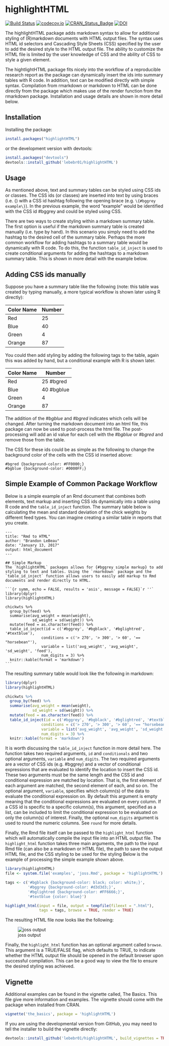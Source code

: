 # highlightHTML

[![Build Status](https://travis-ci.org/lebebr01/highlightHTML.svg?branch=master)](https://travis-ci.org/lebebr01/highlightHTML)
[![codecov.io](https://codecov.io/github/lebebr01/highlightHTML/coverage.svg?branch=master)](https://codecov.io/github/lebebr01/highlightHTML?branch=master)
[![CRAN_Status_Badge](http://www.r-pkg.org/badges/version/highlightHTML)](http://cran.r-project.org/package=highlightHTML)
[![DOI](http://joss.theoj.org/papers/10.21105/joss.00185/status.svg)](https://doi.org/10.21105/joss.00185)

The highlightHTML package adds markdown syntax to allow for additional styling of (R)markdown documents with HTML output files. The syntax uses HTML id selectors and Cascading Style Sheets (CSS) specified by the user to add the desired style to the HTML output file. The ability to customize the HTML file is limited by the user knowledge of CSS and the ability of CSS to style a given element. 

The hightlightHTML package fits nicely into the workflow of a reproducible research report as the package can dynamically insert the ids into summary tables with R code. In addition, text can be modified directly with simple syntax. Compilation from rmarkdown or markdown to HTML can be done directly from the package which makes use of the render function from the rmarkdown package. Installation and usage details are shown in more detail below.

## Installation 
Installing the package:
```{r install, eval=FALSE}
install.packages("highlightHTML")
```

or the development version with devtools:
```{r devtools, eval = FALSE}
install.packages("devtools")
devtools::install_github('lebebr01/highlightHTML')
```

## Usage

As mentioned above, text and summary tables can be styled using CSS ids or classes. The CSS ids (or classes) are inserted into text by using braces (i.e. \{) with a CSS id hashtag following the opening brace (e.g. `\{#bggrey example\}`). In the previous example, the word "example" would be identified with the CSS id #bggrey and could be styled using CSS. 

There are two ways to create styling within a markdown summary table. The first option is useful if the markdown summary table is created manually (i.e. type by hand). In this scenario you simply need to add the hashtag to the desired cell of the summary table. Perhaps the more common workflow for adding hashtags to a summary table would be dynamically with R code. To do this, the function `table_id_inject` is used to create conditional arguments for adding the hashtags to a markdown summary table. This is shown in more detail with the example below.

## Adding CSS ids manually
Suppose you have a summary table like the following (note: this table was created by typing manually, a more typical workflow is shown later using R directly):

| Color Name | Number       |
|----------- | ------------ |
| Red        |  25          |
| Blue       |  40          |
| Green      |  4           |
| Orange     |  87          |

You could then add styling by adding the following tags to the table, again this was added by hand, but a conditional example with R is shown later.

| Color Name | Number       |
|----------- | ------------ |
| Red        |  25  #bgred  |
| Blue       |  40  #bgblue |
| Green      |  4           |
| Orange     |  87          |

The addition of the *#bgblue* and *#bgred* indicates which cells will be changed. After turning the markdown document into an html file, this package can now be used to post-process the html file. The post-processing will add an id value for each cell with the *#bgblue* or *#bgred* and remove those from the table. 

The CSS for these ids could be as simple as the following to change the background color of the cells with the CSS id inserted above:

````
#bgred {background-color: #FF0000;}
#bgblue {background-color: #0000FF;}
````

## Simple Example of Common Package Workflow

Below is a simple example of an Rmd document that combines both elements, text markup and inserting CSS ids dynamically into a table using R code and the `table_id_inject` function. The summary table below is calculating the mean and standard deviation of the chick weights by different feed types. You can imagine creating a similar table in reports that you create.

````
---
title: "Rmd to HTML"
author: "Brandon LeBeau"
date: "January 13, 2017"
output: html_document
---

## Simple Markup
The `highlightHTML` packages allows for {#bggrey simple markup} to add styling to text and tables. Using the `rmarkdown` package and the `table_id_inject` function allows users to easily add markup to Rmd documents and render directly to HTML.

```{r symm, echo = FALSE, results = 'asis', message = FALSE}`r ''`
library(dplyr)
library(highlightHTML)

chickwts %>%
  group_by(feed) %>%
  summarise(avg_weight = mean(weight),
            sd_weight = sd(weight)) %>%
  mutate(feed = as.character(feed)) %>%
  table_id_inject(id = c('#bggrey', '#bgblack', '#bglightred', '#textblue'), 
                conditions = c('> 270', '> 300', '> 60', '== "horsebean"'),
                variable = list('avg_weight', 'avg_weight', 'sd_weight', 'feed'),
                num_digits = 3) %>%
  knitr::kable(format = 'markdown')
```
````

The resulting summary table would look like the following in markdown:
```{r symm, echo = FALSE, results = 'asis', message = FALSE}
library(dplyr)
library(highlightHTML)

chickwts %>%
  group_by(feed) %>%
  summarise(avg_weight = mean(weight),
            sd_weight = sd(weight)) %>%
  mutate(feed = as.character(feed)) %>%
  table_id_inject(id = c('#bggrey', '#bgblack', '#bglightred', '#textblue'), 
                conditions = c('> 270', '> 300', '> 60', '== "horsebean"'),
                variable = list('avg_weight', 'avg_weight', 'sd_weight', 'feed'),
                num_digits = 3) %>%
  knitr::kable(format = 'markdown')
```

It is worth discussing the `table_id_inject` function in more detail here. The function takes two required arguments, `id` and `conditionals` and two optional arguments, `variable` and `num_digits`. The two required arguments are a vector of CSS ids (e.g. #bggrey) and a vector of conditional expressions that are evaluated to identify the location to insert the CSS id. These two arguments must be the same length and the CSS id and conditional expression are matched by location. That is, the first element of each argument are matched, the second element of each, and so on. The optional argument, `variable`, specifies which column(s) of the data to evaluate the conditional expression on. By default this argument is empty meaning that the conditional expressions are evaluated on every column. If a CSS id is specific to a specific column(s), this argument, specified as a list, can be included to limit the conditional expression to be evaluated on only the column(s) of interest. Finally, the optional `num_digits` argument is used to round the numeric columns. See `round` for more details.

Finally, the Rmd file itself can be passed to the `highlight_html` function which will automatically compile the input file into an HTML output file. The `highlight_html` function takes three main arguments, the path to the input Rmd file (can also be a markdown or HTML file), the path to save the output HTML file, and the CSS styling to be used for the styling Below is the example of processing the simple example shown above. 

```{r function, eval=FALSE}
library(highlightHTML)
file <- system.file('examples', 'joss.Rmd', package = 'highlightHTML')

tags <- c('#bgblack {background-color: black; color: white;}',
          '#bggrey {background-color: #d3d3d3;}',
          '#bglightred {background-color: #FF6666;}',
          '#textblue {color: blue}')

highlight_html(input = file, output = tempfile(fileext = ".html"),
               tags = tags, browse = TRUE, render = TRUE)
```

The resulting HTML file now looks like the following:

![joss output](inst/examples/joss_output.png)

Finally, the `highlight_html` function has an optional argument called `browse`. This argument is a TRUE/FALSE flag, which defaults to TRUE, to indicate whether the HTML output file should be opened in the default browser upon successful compilation. This can be a good way to view the file to ensure the desired styling was achieved.

## Vignette
Additional examples can be found in the vignette called, The Basics. This file give more information and examples. The vignette should come with the package when installed from CRAN. 

```{r vignette, eval = FALSE}
vignette('the_basics', package = 'highlightHTML')
```


If you are using the developmental version from GitHub, you may need to tell the installer to build the vignette directly:

```{r build_vignette, eval = FALSE}
devtools::install_github('lebebr01/highlightHTML', build_vignettes = TRUE)
```

